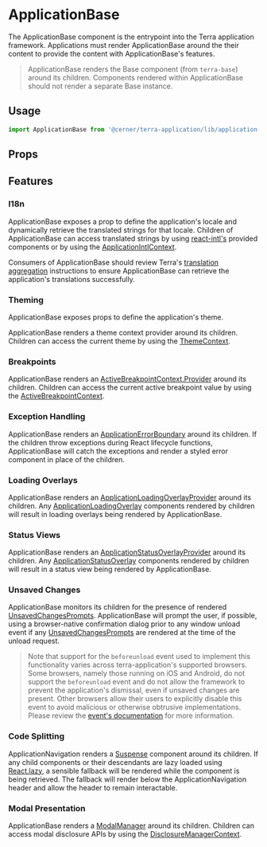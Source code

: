 
# ApplicationBase

The ApplicationBase component is the entrypoint into the Terra application framework. Applications must render ApplicationBase around the their content to provide the content with ApplicationBase's features.

> ApplicationBase renders the Base component (from `terra-base`) around its children. Components rendered within ApplicationBase should not render a separate Base instance.

## Usage

```jsx
import ApplicationBase from '@cerner/terra-application/lib/application-base';
```

## Props

<PropsTable />

## Features

### I18n

ApplicationBase exposes a prop to define the application's locale and dynamically retrieve the translated strings for that locale. Children of ApplicationBase can access translated strings by using [react-intl's](https://github.com/formatjs/formatjs/blob/master/website/docs/react-intl/components.md) provided components or by using the [ApplicationIntlContext](/application/cerner-terra-application/contexts/application-intl-context).

Consumers of ApplicationBase should review Terra's [translation aggregation](https://engineering.cerner.com/terra-ui/guides/terra-ui/internationalization/aggregate-translations) instructions to ensure ApplicationBase can retrieve the application's translations successfully.

### Theming

ApplicationBase exposes props to define the application's theme.

ApplicationBase renders a theme context provider around its children. Children can access the current theme by using the [ThemeContext](/application/cerner-terra-application/contexts/theme-context).

<!-- Consumers of ApplicationBase should review Terra's [theme aggregation](https://github.com/cerner/terra-toolkit-boneyard/blob/main/scripts/aggregate-themes/README.md) instructions to ensure the all theme properties are loaded appropriately. -->

### Breakpoints

ApplicationBase renders an [ActiveBreakpointContext.Provider](/application/cerner-terra-application/contexts/active-breakpoint-context) around its children. Children can access the current active breakpoint value by using the [ActiveBreakpointContext](/application/cerner-terra-application/contexts/active-breakpoint-context).

### Exception Handling

ApplicationBase renders an [ApplicationErrorBoundary](/application/cerner-terra-application/components/application-error-boundary) around its children. If the children throw exceptions during React lifecycle functions, ApplicationBase will catch the exceptions and render a styled error component in place of the children.

### Loading Overlays

ApplicationBase renders an [ApplicationLoadingOverlayProvider](/application/cerner-terra-application/components/application-loading-overlay-provider) around its children. Any [ApplicationLoadingOverlay](/application/cerner-terra-application/components/application-loading-overlay) components rendered by children will result in loading overlays being rendered by ApplicationBase.

### Status Views

ApplicationBase renders an [ApplicationStatusOverlayProvider](/application/cerner-terra-application/components/application-status-overlay-provider) around its children. Any [ApplicationStatusOverlay](/application/cerner-terra-application/components/application-status-overlay) components rendered by children will result in a status view being rendered by ApplicationBase.

### Unsaved Changes

ApplicationBase monitors its children for the presence of rendered [UnsavedChangesPrompts](/application/cerner-terra-application/components/navigation-prompt). ApplicationBase will prompt the user, if possible, using a browser-native confirmation dialog prior to any window unload event if any [UnsavedChangesPrompts](/application/cerner-terra-application/components/navigation-prompt) are rendered at the time of the unload request.

> Note that support for the `beforeunload` event used to implement this functionality varies across terra-application's supported browsers. Some browsers, namely those running on iOS and Android, do not support the `beforeunload` event and do not allow the framework to prevent the application's dismissal, even if unsaved changes are present. Other browsers allow their users to explicitly disable this event to avoid malicious or otherwise obtrusive implementations.
Please review the [event's documentation](https://developer.mozilla.org/en-US/docs/Web/API/WindowEventHandlers/onbeforeunload#Browser_compatibility) for more information.

### Code Splitting

ApplicationNavigation renders a [Suspense](https://reactjs.org/docs/code-splitting.html#reactlazy) component around its children. If any child components or their descendants are lazy loaded using [React.lazy](https://reactjs.org/docs/code-splitting.html#reactlazy), a sensible fallback will be rendered while the component is being retrieved. The fallback will render below the ApplicationNavigation header and allow the header to remain interactable.

### Modal Presentation

ApplicationBase renders a [ModalManager](/application/cerner-terra-application/components/modal-manager) around its children. Children can access modal disclosure APIs by using the [DisclosureManagerContext](/application/cerner-terra-application/contexts/disclosure-manager-context).